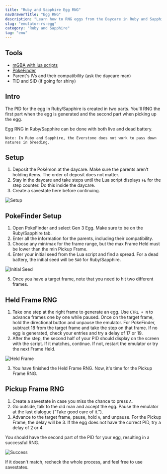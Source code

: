 ```yaml
---
title: "Ruby and Sapphire Egg RNG"
navDrawerTitle: "Egg RNG"
description: "Learn how to RNG eggs from the Daycare in Ruby and Sapphire for shiny, high-IV Pokémon."
slug: "emulator-rs-egg"
category: "Ruby and Sapphire"
tag: "emu"
---
```


## Tools

- [mGBA with lua scripts](/mgba-setup)
- [PokeFinder](/pokefinder)
- Parent's IVs and their compatibility (ask the daycare man)
- TID and SID (if going for shiny)

## Intro

The PID for the egg in Ruby/Sapphire is created in two parts. You'll RNG the first part when the egg is generated and the second part when picking up the egg.

Egg RNG in Ruby/Sapphire can be done with both live and dead battery.

```
Note: In Ruby and Sapphire, the Everstone does not work to pass down natures in breeding.
```

## Setup

1. Deposit the Pokémon at the daycare. Make sure the parents aren't holding items. The order of deposit does not matter.
2. Stay in the daycare and take steps until the Lua script displays `FE` for the step counter. Do this inside the daycare.
3. Create a savestate here before continuing.

![Setup](/images/Ruby-Sapphire/Egg/Setup.png)

## PokeFinder Setup

1. Open PokeFinder and select Gen 3 Egg. Make sure to be on the Ruby/Sapphire tab.
2. Enter all the information for the parents, including their compatibility.
3. Choose any min/max for the frame range, but the max Frame Held must be lower than the min Pickup Frame.
4. Enter your initial seed from the Lua script and find a spread. For a dead battery, the initial seed will be `5A0` for Ruby/Sapphire.

![Initial Seed](/images/Ruby-Sapphire/Egg/Initial-Seed.png)

5. Once you have a target frame, note that you need to hit two different frames.

## Held Frame RNG

1. Take one step at the right frame to generate an egg. Use `CTRL + N` to advance frames one by one while paused. Once on the target frame, hold the directional button and unpause the emulator. For PokeFinder, subtract 18 from the target frame and take the step on that frame. If no egg is generated, check your entries and try a delay of 17 or 19.
2. After the step, the second half of your PID should display on the screen with the script. If it matches, continue. If not, restart the emulator or try the next Frame Held.

![Held Frame](/images/Ruby-Sapphire/Egg/Held.png)

3. You have finished the Held Frame RNG. Now, it's time for the Pickup Frame RNG.

## Pickup Frame RNG

1. Create a savestate in case you miss the chance to press `A`.
2. Go outside, talk to the old man and accept the egg. Pause the emulator at the last dialogue ("Take good care of it.").
3. Advance to the target frame, pause, hold `A`, and unpause. For the Pickup Frame, the delay will be 3. If the egg does not have the correct PID, try a delay of 2 or 4.

You should have the second part of the PID for your egg, resulting in a successful RNG.

![Success](/images/Ruby-Sapphire/Egg/Success.png)

If it doesn't match, recheck the whole process, and feel free to use savestates.
